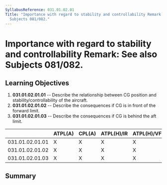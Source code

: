 ```yaml
---
SyllabusReference: 031.01.02.01
Title: "Importance with regard to stability and controllability Remark: See also
  Subjects 081/082."
---
```


# Importance with regard to stability and controllability Remark: See also Subjects 081/082.

## Learning Objectives

1.  **031.01.02.01.01** -- Describe the relationship between CG position and
    stability/controllability of the aircraft.
2.  **031.01.02.01.02** -- Describe the consequences if CG is in front of the
    forward limit.
3.  **031.01.02.01.03** -- Describe the consequences if CG is behind the aft
    limit.

|                 | ATPL(A) | CPL(A) | ATPL(H)/IR | ATPL(H)/VFR | CPL(H) | IR  | CBIR(A) |
| --------------- | ------- | ------ | ---------- | ----------- | ------ | --- | ------- |
| 031.01.02.01.01 | X       | X      | X          | X           | X      |     |         |
| 031.01.02.01.02 | X       | X      | X          | X           | X      |     |         |
| 031.01.02.01.03 | X       | X      | X          | X           | X      |     |         |

## Summary
